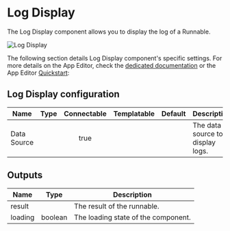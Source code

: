 

# Log Display

The Log Display component allows you to display the log of a Runnable.

![Log Display](../../assets/apps/4_app_component_library/log_display.png.webp)

The following section details Log Display component's specific settings. For more details on the App Editor, check the [dedicated documentation](../0_app_editor/index.mdx) or the App Editor [Quickstart](../../getting_started/7_apps_quickstart/index.mdx):

<div class="grid grid-cols-2 gap-6 mb-4">
    <DocCard
        color="orange"
        title="App Editor Documentation"
        description="The app editor is a low-code builder to create apps with components, create interactions with runnables (scripts & flows), and configure the app settings."
        href="/docs/apps/app_editor"
    />
    <DocCard
        color="orange"
        title="Apps Quickstart"
        description="Learn how to build your first app in a matter of minutes."
        href="/docs/getting_started/apps_quickstart"
    />
</div>

## Log Display configuration

| Name        | Type | Connectable | Templatable | Default | Description                      |
| ----------- | :--: | :---------: | :---------: | :-----: | -------------------------------- |
| Data Source |      |    true     |             |         | The data source to display logs. |

## Outputs

| Name    |  Type   | Description                         |
| ------- | :-----: | ----------------------------------- |
| result  |         | The result of the runnable.         |
| loading | boolean | The loading state of the component. |
